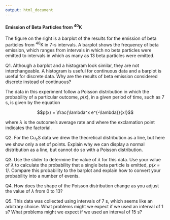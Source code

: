 ```yaml
---
output: html_document
---
```


#### Emission of Beta Particles from ^40^K

The figure on the right is a barplot of the results for the emission of beta particles from ^40^K in 7-s intervals. A barplot shows the frequency of beta emission, which ranges from intervals in which no beta particles were emitted to intervals in which as many as 13 beta particles were emitted.

Q1. Although a barplot and a histogram look similar, they are not interchangeable. A histogram is useful for continuous data and a barplot is useful for discrete data. Why are the results of beta emission considered discrete instead of continuous?

The data in this experiment follow a Poisson distribution in which the probability of a particular outcome, $p(x)$, in a given period of time, such as 7 s, is given by the equation

$$p(x) = \frac{\lambda^x e^{-\lambda}}{x!}$$

where $\lambda$ is the outcome's average rate and where the exclamation point indicates the factorial.

Q2. For the Cu~*x*~S data we drew the theoretical distribution as a line, but here we show only a set of points. Explain why we can display a normal distribution as a line, but cannot do so with a Poisson distribution.

Q3. Use the slider to determine the value of $\lambda$ for this data. Use your value of $\lambda$ to calculate the probability that a single beta particle is emitted, *p(x = 1)*. Compare this probability to the barplot and explain how to convert your probability into a number of events.

Q4. How does the shape of the Poisson distribution change as you adjust the value of $\lambda$ from 0 to 13?

Q5. This data was collected using intervals of 7 s, which seems like an arbitrary choice. What problems might we expect if we used an interval of 1 s? What problems might we expect if we used an interval of 15 s?
